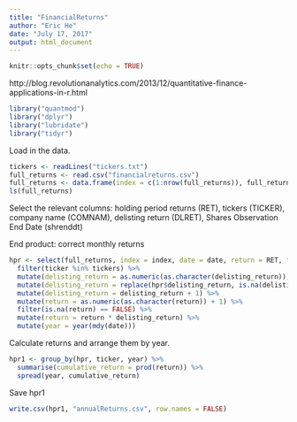 ```yaml
---
title: "FinancialReturns"
author: "Eric He"
date: "July 17, 2017"
output: html_document
---
```


```r
knitr::opts_chunk$set(echo = TRUE)
```

http://blog.revolutionanalytics.com/2013/12/quantitative-finance-applications-in-r.html

```r
library("quantmod")
library("dplyr")
library("lubridate")
library("tidyr")
```

Load in the data.

```r
tickers <- readLines("tickers.txt")
full_returns <- read.csv("financialreturns.csv")
full_returns <- data.frame(index = c(1:nrow(full_returns)), full_returns)
ls(full_returns)
```

Select the relevant columns: holding period returns (RET), tickers (TICKER), company name (COMNAM), delisting return (DLRET), Shares Observation End Date (shrenddt)

End product: correct monthly returns

```r
hpr <- select(full_returns, index = index, date = date, return = RET, ticker = TICKER, company_name = COMNAM, delisting_return = DLRET, end = SHRENDDT) %>%
  filter(ticker %in% tickers) %>%
  mutate(delisting_return = as.numeric(as.character(delisting_return))) %>%
  mutate(delisting_return = replace(hpr$delisting_return, is.na(delisting_return) == TRUE, 0)) %>%
  mutate(delisting_return = delisting_return + 1) %>%
  mutate(return = as.numeric(as.character(return)) + 1) %>%
  filter(is.na(return) == FALSE) %>%
  mutate(return = return * delisting_return) %>%
  mutate(year = year(mdy(date)))
```

Calculate returns and arrange them by year.

```r
hpr1 <- group_by(hpr, ticker, year) %>%
  summarise(cumulative_return = prod(return)) %>%
  spread(year, cumulative_return)
```

Save hpr1

```r
write.csv(hpr1, "annualReturns.csv", row.names = FALSE)
```